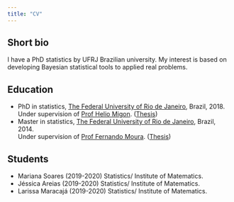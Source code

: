 ```yaml
---
title: "CV"
---
```



## Short bio

I have a PhD statistics by UFRJ Brazilian university. My interest is based on developing Bayesian statistical tools to applied real problems.


## Education

- PhD in statistics, [The Federal University of Rio de Janeiro ](http://www.dme.ufrj.br/), Brazil, 2018. <BR> Under supervision of [Prof Helio Migon](http://lattes.cnpq.br/7997248190492823). ([Thesis](http://www.pg.im.ufrj.br/teses/Estatistica/Doutorado/040.pdf))
- Master in statistics, [The Federal University of Rio de Janeiro ](http://www.dme.ufrj.br/), Brazil, 2014. <BR> Under supervision of [Prof Fernando Moura](http://lattes.cnpq.br/7139199699142105). ([Thesis](http://www.pg.im.ufrj.br/teses/Estatistica/Mestrado/144.pdf))

## Students

  - Mariana Soares (2019-2020) Statistics/ Institute of Matematics.
  - Jéssica Areias (2019-2020) Statistics/ Institute of Matematics.
  - Larissa Maracajá (2019-2020) Statistics/ Institute of Matematics.

